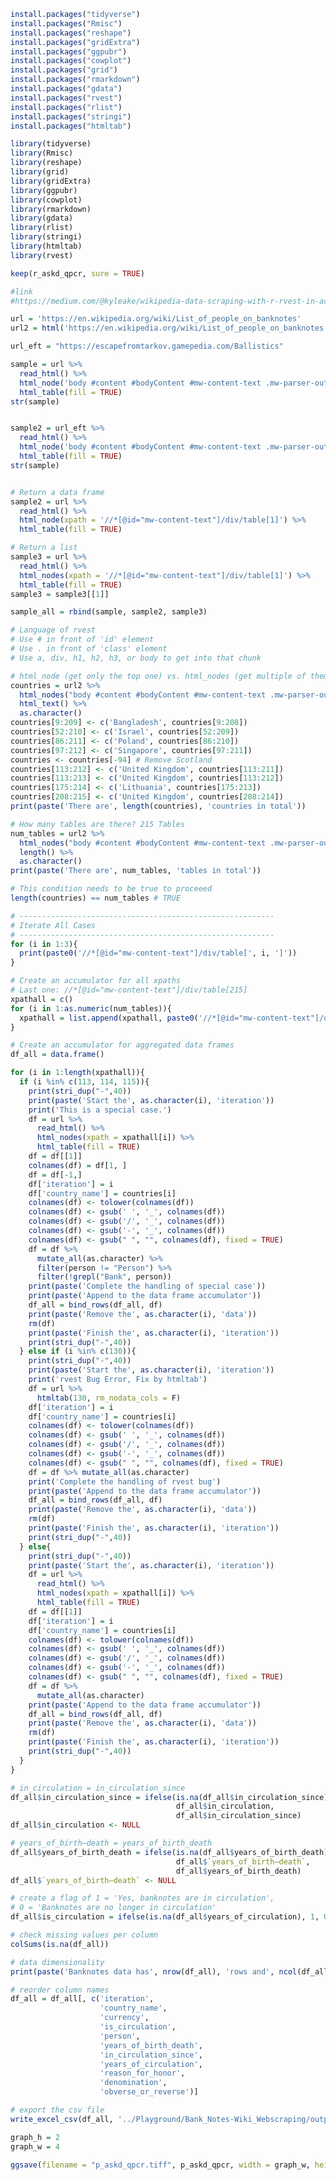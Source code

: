 
```r
install.packages("tidyverse")
install.packages("Rmisc")
install.packages("reshape")
install.packages("gridExtra")
install.packages("ggpubr")
install.packages("cowplot")
install.packages("grid")
install.packages("rmarkdown")
install.packages("gdata")
install.packages("rvest")
install.packages("rlist")
install.packages("stringi")
install.packages("htmltab")
```

```r
library(tidyverse)
library(Rmisc)
library(reshape)
library(grid)
library(gridExtra)
library(ggpubr)
library(cowplot)
library(rmarkdown)
library(gdata)
library(rlist)
library(stringi)
library(htmltab)
library(rvest)
```

```r
keep(r_askd_qpcr, sure = TRUE)

#link
#https://medium.com/@kyleake/wikipedia-data-scraping-with-r-rvest-in-action-3c419db9af2d
```

```r
url = 'https://en.wikipedia.org/wiki/List_of_people_on_banknotes'
url2 = html('https://en.wikipedia.org/wiki/List_of_people_on_banknotes')

url_eft = "https://escapefromtarkov.gamepedia.com/Ballistics"
```

```r

sample = url %>%
  read_html() %>%
  html_node('body #content #bodyContent #mw-content-text .mw-parser-output table') %>%
  html_table(fill = TRUE)
str(sample)


sample2 = url_eft %>%
  read_html() %>%
  html_node('body #content #bodyContent #mw-content-text .mw-parser-output table') %>%
  html_table(fill = TRUE)
str(sample)


# Return a data frame
sample2 = url %>%
  read_html() %>%
  html_node(xpath = '//*[@id="mw-content-text"]/div/table[1]') %>%
  html_table(fill = TRUE)

# Return a list
sample3 = url %>%
  read_html() %>%
  html_nodes(xpath = '//*[@id="mw-content-text"]/div/table[1]') %>%
  html_table(fill = TRUE)
sample3 = sample3[[1]]

sample_all = rbind(sample, sample2, sample3)

# Language of rvest
# Use # in front of 'id' element
# Use . in front of 'class' element
# Use a, div, h1, h2, h3, or body to get into that chunk

# html_node (get only the top one) vs. html_nodes (get multiple of them)
countries = url2 %>%
  html_nodes("body #content #bodyContent #mw-content-text .mw-parser-output h3 .mw-headline") %>%
  html_text() %>%
  as.character()
countries[9:209] <- c('Bangladesh', countries[9:208])
countries[52:210] <- c('Israel', countries[52:209])
countries[86:211] <- c('Poland', countries[86:210])
countries[97:212] <- c('Singapore', countries[97:211])
countries <- countries[-94] # Remove Scotland
countries[113:212] <- c('United Kingdom', countries[113:211])
countries[113:213] <- c('United Kingdom', countries[113:212])
countries[175:214] <- c('Lithuania', countries[175:213])
countries[208:215] <- c('United Kingdom', countries[208:214])
print(paste('There are', length(countries), 'countries in total'))

# How many tables are there? 215 Tables
num_tables = url2 %>%
  html_nodes("body #content #bodyContent #mw-content-text .mw-parser-output table") %>%
  length() %>%
  as.character()
print(paste('There are', num_tables, 'tables in total'))

# This condition needs to be true to proceeed
length(countries) == num_tables # TRUE

# ---------------------------------------------------------
# Iterate All Cases
# ---------------------------------------------------------
for (i in 1:3){
  print(paste0('//*[@id="mw-content-text"]/div/table[', i, ']'))
}

# Create an accumulator for all xpaths
# Last one: //*[@id="mw-content-text"]/div/table[215]
xpathall = c()
for (i in 1:as.numeric(num_tables)){
  xpathall = list.append(xpathall, paste0('//*[@id="mw-content-text"]/div/table[', i, ']'))
}

# Create an accumulator for aggregated data frames 
df_all = data.frame()

for (i in 1:length(xpathall)){
  if (i %in% c(113, 114, 115)){
    print(stri_dup("-",40))
    print(paste('Start the', as.character(i), 'iteration'))
    print('This is a special case.')
    df = url %>%
      read_html() %>%
      html_nodes(xpath = xpathall[i]) %>%
      html_table(fill = TRUE)
    df = df[[1]]
    colnames(df) = df[1, ]
    df = df[-1,]
    df['iteration'] = i
    df['country_name'] = countries[i]
    colnames(df) <- tolower(colnames(df))
    colnames(df) <- gsub(' ', '_', colnames(df))
    colnames(df) <- gsub('/', '_', colnames(df))
    colnames(df) <- gsub('-', '_', colnames(df))
    colnames(df) <- gsub(" ", "", colnames(df), fixed = TRUE)
    df = df %>% 
      mutate_all(as.character) %>%
      filter(person != "Person") %>%
      filter(!grepl("Bank", person))
    print(paste('Complete the handling of special case'))
    print(paste('Append to the data frame accumulator'))
    df_all = bind_rows(df_all, df)
    print(paste('Remove the', as.character(i), 'data'))
    rm(df)
    print(paste('Finish the', as.character(i), 'iteration'))
    print(stri_dup("-",40))
  } else if (i %in% c(130)){
    print(stri_dup("-",40))
    print(paste('Start the', as.character(i), 'iteration'))
    print('rvest Bug Error, Fix by htmltab')
    df = url %>% 
      htmltab(130, rm_nodata_cols = F)
    df['iteration'] = i
    df['country_name'] = countries[i]
    colnames(df) <- tolower(colnames(df))
    colnames(df) <- gsub(' ', '_', colnames(df))
    colnames(df) <- gsub('/', '_', colnames(df))
    colnames(df) <- gsub('-', '_', colnames(df))
    colnames(df) <- gsub(" ", "", colnames(df), fixed = TRUE)
    df = df %>% mutate_all(as.character)
    print('Complete the handling of rvest bug')
    print(paste('Append to the data frame accumulator'))
    df_all = bind_rows(df_all, df)
    print(paste('Remove the', as.character(i), 'data'))
    rm(df)
    print(paste('Finish the', as.character(i), 'iteration'))
    print(stri_dup("-",40))
  } else{
    print(stri_dup("-",40))
    print(paste('Start the', as.character(i), 'iteration'))
    df = url %>%
      read_html() %>%
      html_nodes(xpath = xpathall[i]) %>%
      html_table(fill = TRUE)
    df = df[[1]]
    df['iteration'] = i
    df['country_name'] = countries[i]
    colnames(df) <- tolower(colnames(df))
    colnames(df) <- gsub(' ', '_', colnames(df))
    colnames(df) <- gsub('/', '_', colnames(df))
    colnames(df) <- gsub('-', '_', colnames(df))
    colnames(df) <- gsub(" ", "", colnames(df), fixed = TRUE)
    df = df %>% 
      mutate_all(as.character)
    print(paste('Append to the data frame accumulator'))
    df_all = bind_rows(df_all, df)
    print(paste('Remove the', as.character(i), 'data'))
    rm(df)
    print(paste('Finish the', as.character(i), 'iteration'))
    print(stri_dup("-",40))
  }
}

# in_circulation = in_circulation_since
df_all$in_circulation_since = ifelse(is.na(df_all$in_circulation_since), 
                                     df_all$in_circulation,
                                     df_all$in_circulation_since)
df_all$in_circulation <- NULL

# years_of_birth–death = years_of_birth_death
df_all$years_of_birth_death = ifelse(is.na(df_all$years_of_birth_death), 
                                     df_all$`years_of_birth–death`,
                                     df_all$years_of_birth_death)
df_all$`years_of_birth–death` <- NULL

# create a flag of 1 = 'Yes, banknotes are in circulation', 
# 0 = 'Banknotes are no longer in circulation' 
df_all$is_circulation = ifelse(is.na(df_all$years_of_circulation), 1, 0)

# check missing values per column
colSums(is.na(df_all))

# data dimensionality
print(paste('Banknotes data has', nrow(df_all), 'rows and', ncol(df_all), 'columns'))

# reorder column names
df_all = df_all[, c('iteration',
                    'country_name',
                    'currency',
                    'is_circulation',
                    'person',
                    'years_of_birth_death',
                    'in_circulation_since',
                    'years_of_circulation',
                    'reason_for_honor',
                    'denomination',
                    'obverse_or_reverse')]

# export the csv file
write_excel_csv(df_all, '../Playground/Bank_Notes-Wiki_Webscraping/output_bank_notes/wiki_bank_notes_data.csv')

```

```r
graph_h = 2
graph_w = 4

ggsave(filename = "p_askd_qpcr.tiff", p_askd_qpcr, width = graph_w, height = graph_h, dpi = 400, units = "in", device='tiff')

```


